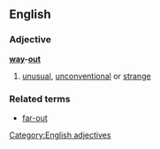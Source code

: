 ==English==
===Adjective===
'''[[way]]-[[out]]'''
#[[unusual]], [[unconventional]] or [[strange]]
===Related terms===
*[[far-out]]
[[Category:English adjectives]]